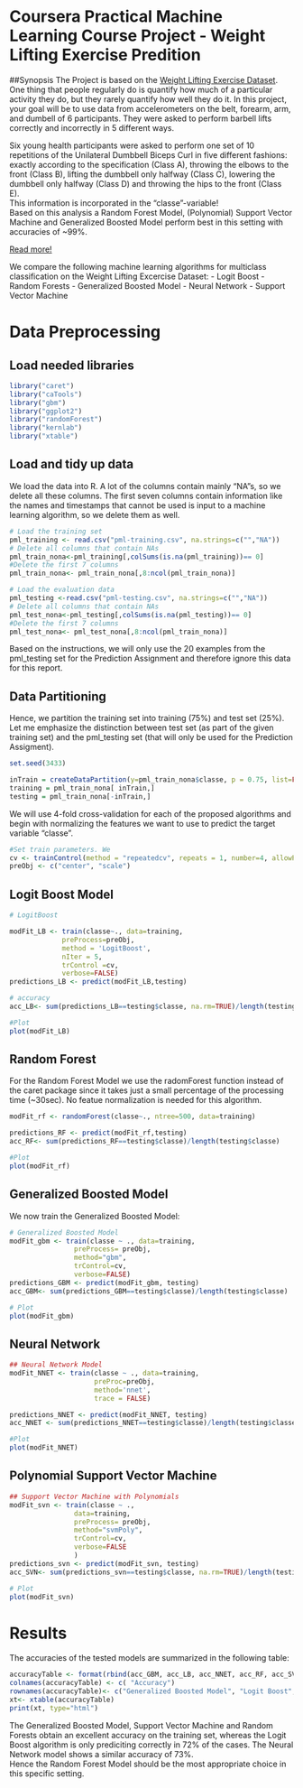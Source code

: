 Coursera Practical Machine Learning Course Project - Weight Lifting Exercise Predition
=======================================================================================

##Synopsis
The Project is based on the [Weight Lifting Exercise Dataset](http://groupware.les.inf.puc-rio.br/har).   
One thing that people regularly do is quantify how much of a particular activity they do, but they rarely quantify how well they do it. In this project, your goal will be to use data from accelerometers on the belt, forearm, arm, and dumbell of 6 participants. They were asked to perform barbell lifts correctly and incorrectly in 5 different ways.  

Six young health participants were asked to perform one set of 10 repetitions of the Unilateral Dumbbell Biceps Curl in five different fashions: exactly according to the specification (Class A), throwing the elbows to the front (Class B), lifting the dumbbell only halfway (Class C), lowering the dumbbell only halfway (Class D) and throwing the hips to the front (Class E).  
This information is incorporated in the "classe"-variable!  
Based on this analysis a Random Forest Model, (Polynomial) Support Vector Machine and Generalized Boosted Model perform best in this setting with accuracies of ~99%.

[Read more!](http://groupware.les.inf.puc-rio.br/har#dataset#ixzz3BbHyyJ3e)

We compare the following machine learning algorithms for multiclass classification on the Weight Lifting Excercise Dataset:
- Logit Boost
- Random Forests
- Generalized Boosted Model
- Neural Network
- Support Vector Machine

# Data Preprocessing

## Load needed libraries
```r
library("caret")
library("caTools")
library("gbm")
library("ggplot2")
library("randomForest")
library("kernlab")
library("xtable")
```

## Load and tidy up data
We load the data into R. A lot of the columns contain mainly "NA"s, so we delete all these columns. The first seven columns contain information like the names and timestamps that cannot be used is input to a machine learning algorithm, so we delete them as well.
```r
# Load the training set
pml_training <- read.csv("pml-training.csv", na.strings=c("","NA"))
# Delete all columns that contain NAs
pml_train_nona<-pml_training[,colSums(is.na(pml_training))== 0]
#Delete the first 7 columns
pml_train_nona<- pml_train_nona[,8:ncol(pml_train_nona)]

# Load the evaluation data
pml_testing <-read.csv("pml-testing.csv", na.strings=c("","NA"))
# Delete all columns that contain NAs
pml_test_nona<-pml_testing[,colSums(is.na(pml_testing))== 0]
#Delete the first 7 columns
pml_test_nona<- pml_test_nona[,8:ncol(pml_train_nona)]

```
Based on the instructions, we will only use the 20 examples from the pml_testing set for the Prediction Assignment and therefore ignore this data for this report.  

## Data Partitioning
Hence, we partition the training set into training (75%) and test set (25%). Let me emphasize the distinction between test set (as part of the given training set) and the pml_testing set (that will only be used for the Prediction Assigment).  

```r
set.seed(3433)

inTrain = createDataPartition(y=pml_train_nona$classe, p = 0.75, list=FALSE)
training = pml_train_nona[ inTrain,]
testing = pml_train_nona[-inTrain,]
```

We will use 4-fold cross-validation for each of the proposed algorithms and begin with normalizing the features we want to use to predict the target variable "classe".

```r

#Set train parameters. We 
cv <- trainControl(method = "repeatedcv", repeats = 1, number=4, allowParallel=TRUE, verboseIter=TRUE)
preObj <- c("center", "scale")
```

## Logit Boost Model
```r
# LogitBoost

modFit_LB <- train(classe~., data=training,
             preProcess=preObj,
             method = 'LogitBoost',
             nIter = 5,
             trControl =cv,
             verbose=FALSE)
predictions_LB <- predict(modFit_LB,testing)

# accuracy
acc_LB<- sum(predictions_LB==testing$classe, na.rm=TRUE)/length(testing$classe)

#Plot
plot(modFit_LB)
```

## Random Forest
For the Random Forest Model we use the radomForest function instead of the caret package since it takes just a small percentage of the processing time (~30sec). No featue normalization is needed for this algorithm.
```r
modFit_rf <- randomForest(classe~., ntree=500, data=training)

predictions_RF <- predict(modFit_rf,testing)
acc_RF<- sum(predictions_RF==testing$classe)/length(testing$classe)

#Plot
plot(modFit_rf)
```

## Generalized Boosted Model
We now train the Generalized Boosted Model:
```r

# Generalized Boosted Model
modFit_gbm <- train(classe ~ ., data=training,
                preProcess= preObj,
                method="gbm",
                trControl=cv,
                verbose=FALSE)
predictions_GBM <- predict(modFit_gbm, testing)
acc_GBM<- sum(predictions_GBM==testing$classe)/length(testing$classe)

# Plot
plot(modFit_gbm)
```

## Neural Network
```r

## Neural Network Model
modFit_NNET <- train(classe ~ ., data=training,
                     preProc=preObj,
                     method='nnet', 
                     trace = FALSE)

predictions_NNET <- predict(modFit_NNET, testing)                                         
acc_NNET <- sum(predictions_NNET==testing$classe)/length(testing$classe)

#Plot
plot(modFit_NNET)

```

## Polynomial Support Vector Machine
```r
## Support Vector Machine with Polynomials
modFit_svn <- train(classe ~ ., 
                data=training,
                preProcess= preObj,
                method="svmPoly",
                trControl=cv,
                verbose=FALSE
                )
predictions_svn <- predict(modFit_svn, testing)
acc_SVN<- sum(predictions_svn==testing$classe, na.rm=TRUE)/length(testing$classe)

# Plot
plot(modFit_svn)

```
# Results
The accuracies of the tested models are summarized in the following table:

```r

accuracyTable <- format(rbind(acc_GBM, acc_LB, acc_NNET, acc_RF, acc_SVN), digits=4)
colnames(accuracyTable) <- c( "Accuracy")
rownames(accuracyTable)<- c("Generalized Boosted Model", "Logit Boost", "Neural Network", "Random Forest", "Support Vector Machine")
xt<- xtable(accuracyTable)
print(xt, type="html")
```

The Generalized Boosted Model, Support Vector Machine and Random Forests obtain an excellent accuracy on the training set, whereas the Logit Boost algorithm is only prediciting correctly in 72% of the cases. The Neural Network model shows a similar accuracy of 73%.  
Hence the Random Forest Model should be the most appropriate choice in this specific setting.

